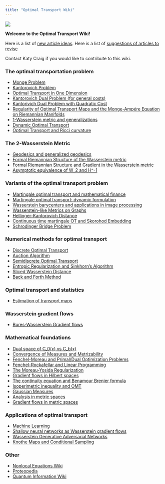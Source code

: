 ```yaml
---
title: "Optimal Transport Wiki"
---
```


![](GraphMongeSmall.png)

**Welcome to the Optimal Transport Wiki!**

Here is a list of [new article ideas](NewArticleIdeas.qmd). Here is a list of [suggestions of articles to revise](ArticlesToRevise.qmd)

Contact Katy Craig if you would like to contribute to this wiki.

### The optimal transportation problem

-   [Monge Problem](Monge.qmd)
-   [Kantorovich Problem](Kantorovich_Problem.qmd)
-   [Optimal Transport in One Dimension](1DimensionOT_Revised.qmd)
-   [Kantorovich Dual Problem (for general costs)](KDualProblem.qmd)
-   [Kantorivich Dual Problem with Quadratic Cost](Kantorovich_Dual_Problem_Quad_Cost.qmd)
-   [Regularity of Optimal Transport Maps and the Monge-Ampére Equation on Riemannian Manifolds](https://www.otwiki.xyz/wiki/Regularity_of_Optimal_Transport_Maps_and_the_Monge-Ampére_Equation_on_Riemannian_Manifolds)
-   [1-Wasserstein metric and generalizations](1Wasserstein.qmd)
-   [Dynamic Optimal Transport](Dynamic_OT.qmd)
-   [Optimal Transport and Ricci curvature](RicciCurvature.qmd)

### The 2-Wasserstein Metric

-   [Geodesics and generalized geodesics](https://www.otwiki.xyz/wiki/Geodesics_and_generalized_geodesics)
-   [Formal Riemannian Structure of the Wasserstein metric](https://www.otwiki.xyz/wiki/Formal_Riemannian_Structure_of_the_Wasserstein_metric)
-   [Formal Riemannian Structure and Gradient in the Wasserstein metric](Riemannian_Structure_Wasserstein_Space)
-   [Asymptotic equivalence of W_2 and H\^-1](W2Hm1.qmd)

### Variants of the optimal transport problem

-   [Martingale optimal transport and mathematical finance](MOT.qmd)
-   [Martingale optimal transport: dynamic formulation](DynamicMOT.qmd)
-   [Wasserstein barycenters and applications in image processing](Wasserstein_Barycenters.qmd)
-   [Wasserstein-like Metrics on Graphs](WassersteinOnGraphs.qmd)
-   [Hellinger-Kantorovich Distance](HKdistance.qmd)
-   [Continuous time martingale OT and Skorohod Embedding](Continuous-time%20MOT%20and%20Skorohod%20Embedding.qmd)
-   [Schrodinger Bridge Problem](SchrodingerBridge.qmd)

### Numerical methods for optimal transport

-   [Discrete Optimal Transport](DiscreteOT)
-   [Auction Algorithm](https://www.otwiki.xyz/wiki/Auction_Algorithm)
-   [Semidiscrete Optimal Transport](https://www.otwiki.xyz/wiki/Semidiscrete_Optimal_Transport)
-   [Entropic Regularization and Sinkhorn's Algorithm](entropic_regularization_and_sinkhorn.qmd)
-   [Sliced Wasserstein Distance](sliced_wasserstein_metric.qmd)
-   [Back and Forth Method](backandfortharticle.qmd)

### Optimal transport and statistics

-   [Estimation of transport maps](Est_Tr_Maps.qmd)

### Wasserstein gradient flows

-   [Bures-Wasserstein Gradient flows](Bures-Wasserstein%20Gradient%20Flows.qmd)

### Mathematical foundations

-   [Dual space of C_0(x) vs C_b(x)](https://www.otwiki.xyz/wiki/Dual_space_of_C_0(x)_vs_C_b(x))
-   [Convergence of Measures and Metrizability](https://www.otwiki.xyz/wiki/Convergence_of_Measures_and_Metrizability)
-   [Fenchel-Moreau and Primal/Dual Optimization Problems](https://www.otwiki.xyz/wiki/Fenchel-Moreau_and_Primal/Dual_Optimization_Problems)
-   [Fenchel-Rockafellar and Linear Programming](https://www.otwiki.xyz/wiki/Fenchel-Rockafellar_and_Linear_Programming)
-   [The Moreau-Yosida Regularization](https://www.otwiki.xyz/wiki/The_Moreau-Yosida_Regularization)
-   [Gradient flows in Hilbert spaces](https://www.otwiki.xyz/wiki/Gradient_flows_in_Hilbert_spaces)
-   [The continuity equation and Benamour Brenier formula](https://www.otwiki.xyz/wiki/The_continuity_equation_and_Benamour_Brenier_formula)
-   [Isoperimetric inequality and OMT](https://www.otwiki.xyz/wiki/Isoperimetric_inequality_and_OMT)
-   [Gaussian Measures](Gaussian_Measures.qmd)
-   [Analysis in metric spaces](Analysis_in_Metric_Spaces.qmd)
-   [Gradient flows in metric spaces](GFMetricSpace.qmd)

### Applications of optimal transport

-   [Machine Learning](https://www.otwiki.xyz/wiki/Machine_Learning)
-   [Shallow neural networks as Wasserstein gradient flows](https://www.otwiki.xyz/wiki/Shallow_neural_networks_as_Wasserstein_gradient_flows)
-   [Wasserstein Generative Adversarial Networks](WGAN.qmd)
-   [Knothe Maps and Conditional Sampling](Knothe_Maps_Conditional_Sampling.qmd)

### Other

-   [Nonlocal Equations Wiki](https://web.ma.utexas.edu/mediawiki/index.php/Starting_page?)
-   [Proteopedia](http://proteopedia.org/wiki/index.php/Main_Page)
-   [Quantum Information Wiki](https://www.quantiki.org)
